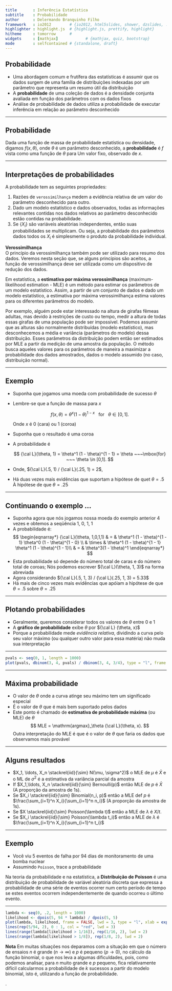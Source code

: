 ```yaml
---
title       : Inferência Estatística
subtitle    : Probabilidade
author      : Delermando Branquinho Filho
framework   : io2012        # {io2012, html5slides, shower, dzslides, ...}
highlighter : highlight.js  # {highlight.js, prettify, highlight}
hitheme     : tomorrow      # 
widgets     : [mathjax]            # {mathjax, quiz, bootstrap}
mode        : selfcontained # {standalone, draft}
---
```



## Probabilidade

- Uma abordagem comum e frutífera das estatísticas é assumir que os dados surgem de uma família de distribuições indexadas por um parâmetro que representa um resumo útil da distribuição
- A **probabilidade** de uma coleção de dados é a densidade conjunta avaliada em função dos parâmetros com os dados fixos
- Análise de probabilidade de dados utiliza a probabilidade de executar inferência em relação ao parâmetro desconhecido

---

## Probabilidade

Dada uma função de massa de probabilidade estatística ou densidade, digamos $f(x,\theta)$, onde $\theta$ é um parâmetro desconhecido, a **probabilidade** é $f$ vista como uma função de $\theta$ para Um valor fixo, observado de $x$.

---

## Interpretações de probabilidades

A probabilidade tem as seguintes propriedades:

1. Razões de `verossimilhança` medem a evidência relativa de um valor do parâmetro desconhecido para outro.
2. Dado um modelo estatístico e dados observados, todas as informações relevantes contidas nos dados relativos ao parâmetro desconhecido estão contidas na probabilidade.
3. Se $\{X_i\}$ são variáveis aleatórias independentes, então suas probabilidades se multiplicam. Ou seja, a probabilidade dos parâmetros dados todos os $X_i$ é simplesmente o produto da probabilidade individual.

**Verossimilhança**  
O princípio da verossimilhança também pode ser utilizado para resumo dos dados. Veremos nesta seção que, se alguns princípios são aceitos, a função de verossimilhança deve ser utilizada como um dispositivo de redução dos dados.

Em estatística, a **estimativa por máxima verossimilhança** (maximum-likelihood estimation - MLE) é um método para estimar os parâmetros de um modelo estatístico. Assim, a partir de um conjunto de dados e dado um modelo estatístico, a estimativa por máxima verossimilhança estima valores para os diferentes parâmetros do modelo.

Por exemplo, alguém pode estar interessado na altura de girafas fêmeas adultas, mas devido à restrições de custo ou tempo, medir a altura de todas essas girafas de uma população pode ser impossível. Podemos assumir que as alturas são normalmente distribuídas (modelo estatístico), mas desconhecemos a média e variância (parâmetros do modelo) dessa distribuição. Esses parâmetros da distribuição podem então ser estimados por MLE a partir da medição de uma amostra da população. O método busca aqueles valores para os parâmetros de maneira a maximizar a probabilidade dos dados amostrados, dados o modelo assumido (no caso, distribuição normal).



---

## Exemplo

- Suponha que jogamos uma moeda com probabilidade de sucesso $\theta$
- Lembre-se que a função de massa para $x$

  $$
  f(x,\theta) = \theta^x(1 - \theta)^{1 - x}  ~~~\mbox{for}~~~ \theta \in [0,1].
  $$
  
  Onde $x$ é $0$ (cara) ou $1$ (coroa)
- Suponha que o resultado é uma coroa
- A probabilidade é

  $$
  {\cal L}(\theta, 1) = \theta^1 (1 - \theta)^{1 - 1} = \theta  ~~~\mbox{for} ~~~ \theta \in [0,1].
  $$
- Onde, ${\cal L}(.5, 1) / {\cal L}(.25, 1) = 2$, 
- Há duas vezes mais evidências que suportam a hipótese de quet $\theta = .5$ À hipótese de que $\theta = .25$

---

## Continuando o exemplo ...

- Suponha agora que nós jogamos nossa moeda do exemplo anterior 4 vezes e obtemos a seqüência 1, 0, 1, 1
- A probabilidade é:
$$
  \begin{eqnarray*}
  {\cal L}(\theta, 1,0,1,1) & = & \theta^1 (1 - \theta)^{1 - 1}
  \theta^0 (1 - \theta)^{1 - 0}  \\
& \times & \theta^1 (1 - \theta)^{1 - 1} 
   \theta^1 (1 - \theta)^{1 - 1}\\
& = &  \theta^3(1 - \theta)^1
  \end{eqnarray*}
$$
- Esta probabilidade só depende do número total de caras e do número total de coroas; Nós podemos escrever ${\cal L}(\theta, 1, 3)$ na forma abreviada
- Agora considerando ${\cal L}(.5, 1, 3) / {\cal L}(.25, 1, 3) = 5.33$
- Há mais de cinco vezes mais evidências que apóiam a hipótese de que $\theta = .5$ sobre  $\theta = .25$

---

## Plotando probabilidades

- Geralmente, queremos considerar todos os valores de $\theta$ entre 0 e 1
- A **gráfico de probabilidade** exibe $\theta$ por ${\cal L} (\theta, x)$
- Porque a probabilidade mede *evidência relativa*, dividindo a curva pelo seu valor máximo (ou qualquer outro valor para essa matéria) não muda sua interpretação

---

```r
pvals <- seq(0, 1, length = 1000)
plot(pvals, dbinom(3, 4, pvals) / dbinom(3, 4, 3/4), type = "l", frame = FALSE, lwd = 3, xlab = "p", ylab = "likelihood / max likelihood")
```


---

## Máxima probabilidade

- O valor de $\theta$ onde a curva atinge seu máximo tem um significado especial
- É o valor de $\theta$ que é mais bem suportado pelos dados
- Este ponto é chamado de **estimativa de probabilidade máxima** (ou MLE) de $\theta$
  $$
  MLE = \mathrm{argmax}_\theta {\cal L}(\theta, x).
  $$
Outra interpretação do MLE é que é o valor de $\theta$ que faria os dados que observamos mais provável

---

## Alguns resultados
- $X_1, \ldots, X_n \stackrel{iid}{\sim} N(\mu, \sigma^2)$ o MLE de $\mu$ é $\bar X$ e o ML de $\sigma^2$ é a estimativa da variância parcial da amostra
- If $X_1,\ldots, X_n \stackrel{iid}{\sim} Bernoulli(p)$ então MLE de $p$ é $\bar X$ (A proporção da amostra de 1s).
- Se $X_i \stackrel{iid}{\sim} Binomial(n_i, p)$ então a MLE def $p$ é $\frac{\sum_{i=1}^n X_i}{\sum_{i=1}^n n_i}$ (A proporção da amostra de 1s).
- Se $X \stackrel{iid}{\sim} Poisson(\lambda t)$ então a MLE de $\lambda$ é $X/t$.
- Se $X_i \stackrel{iid}{\sim} Poisson(\lambda t_i)$ então a MLE de $\lambda$ é
  $\frac{\sum_{i=1}^n X_i}{\sum_{i=1}^n t_i}$

---

## Exemplo

- Você viu 5 eventos de falha por 94 dias de monitoramento de uma bomba nuclear
- Assumindo `Poisson`, trace a probabilidade

Na teoria da probabilidade e na estatística, a **Distribuição de Poisson** é uma distribuição de probabilidade de variável aleatória discreta que expressa a probabilidade de uma série de eventos ocorrer num certo período de tempo se estes eventos ocorrem independentemente de quando ocorreu o último evento.

---

```r
lambda <- seq(0, .2, length = 1000)
likelihood <- dpois(5, 94 * lambda) / dpois(5, 5)
plot(lambda, likelihood, frame = FALSE, lwd = 3, type = "l", xlab = expression(lambda))
lines(rep(5/94, 2), 0 : 1, col = "red", lwd = 3)
lines(range(lambda[likelihood > 1/16]), rep(1/16, 2), lwd = 2)
lines(range(lambda[likelihood > 1/8]), rep(1/8, 2), lwd = 2)
```


**Nota**
Em muitas situações nos deparamos com a situação em que o número de ensaios $n$ é grande ($n\rightarrow\infty$) e $p$ é pequeno ($p\rightarrow 0$), no cálculo da função binomial, o que nos leva a algumas dificuldades, pois, como podemos analisar, para $n$ muito grande e $p$ pequeno, fica relativamente difícil calcularmos a probabilidade de $k$ sucessos a partir do modelo binomial, isto é, utilizando a função de probabilidade.

.